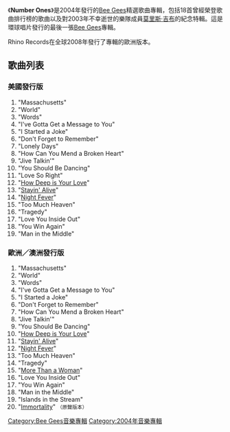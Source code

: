 {{Infobox Album | <!-- See Wikipedia:WikiProject_Albums -->
|Name        = Number Ones |
|Type        = 精選
|Artist      = [[Bee_Gees|Bee Gees]] |
|Cover       = Bgno1.jpg |
|Released    = 2004年11月9日 |
|Recorded    = 1967年－2001年 |
|Genre       = [[流行音樂|流行]]、[[搖滾樂|搖滾]]、[[R&B|R&B]]、[[迪斯科|迪斯科]] |
|Label       = [[環球唱片|環球唱片]] |
|Producer    = [[Bee_Gees|Bee Gees]]等 |
|Reviews     = *[[Allmusic|Allmusic]] {{Rating|4|5}} [http://www.allmusic.com/album/number-ones-r717742 link] |
|Last album  = [[Their_Greatest_Hits:_The_Record|Their Greatest Hits: The Record]] <br />（2001年）|
|This album  = '''Number Ones''' <br />（2004年）|
|Next Album  =
}}
《'''Number Ones'''》是2004年發行的[[Bee_Gees|Bee Gees]]精選歌曲專輯，包括18首曾經榮登歌曲排行榜的歌曲以及對2003年不幸逝世的樂隊成員[[莫里斯·吉布|莫里斯·吉布]]的紀念特輯。這是環球唱片發行的最後一張[[Bee_Gees|Bee Gees]]專輯。

Rhino Records在全球2008年發行了專輯的歐洲版本。 

== 歌曲列表 ==
=== 美國發行版 ===
# "Massachusetts"
# "World"
# "Words"
# "I've Gotta Get a Message to You"
# "I Started a Joke"
# "Don't Forget to Remember"
# "Lonely Days"
# "How Can You Mend a Broken Heart"
# "Jive Talkin'"
# "You Should Be Dancing"
# "Love So Right"
# "[[How_Deep_is_Your_Love|How Deep is Your Love]]"
# "[[Stayin'_Alive|Stayin' Alive]]"
# "[[Night_Fever|Night Fever]]"
# "Too Much Heaven"
# "Tragedy"
# "Love You Inside Out"
# "You Win Again"
# "Man in the Middle"

=== 歐洲／澳洲發行版 ===
# "Massachusetts"
# "World"
# "Words"
# "I've Gotta Get a Message to You"
# "I Started a Joke"
# "Don't Forget to Remember"
# "How Can You Mend a Broken Heart"
# "Jive Talkin'"
# "You Should Be Dancing"
# "[[How_Deep_is_Your_Love|How Deep is Your Love]]"
# "[[Stayin'_Alive|Stayin' Alive]]"
# "[[Night_Fever|Night Fever]]"
# "Too Much Heaven"
# "Tragedy"
# "[[More_Than_a_Woman|More Than a Woman]]"
# "Love You Inside Out"
# "You Win Again"
# "Man in the Middle"
# "Islands in the Stream"
# "[[Immortality|Immortality]]" <small>（原聲版本）</small>

[[Category:Bee_Gees音樂專輯|Category:Bee Gees音樂專輯]]
[[Category:2004年音樂專輯|Category:2004年音樂專輯]]